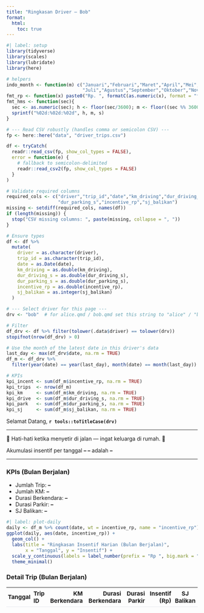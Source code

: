 ```yaml
---
title: "Ringkasan Driver — Bob"
format:
  html:
    toc: true
---
```



```r
#| label: setup
library(tidyverse)
library(scales)
library(lubridate)
library(here)

# helpers
indo_month <- function(m) c("Januari","Februari","Maret","April","Mei","Juni",
                            "Juli","Agustus","September","Oktober","November","Desember")[as.integer(m)]
fmt_rp <- function(x) paste0("Rp. ", formatC(as.numeric(x), format = "f", big.mark = ".", decimal.mark = ",", digits = 0))
fmt_hms <- function(sec){
  sec <- as.numeric(sec); h <- floor(sec/3600); m <- floor((sec %% 3600)/60); s <- round(sec %% 60)
  sprintf("%02d:%02d:%02d", h, m, s)
}

# --- Read CSV robustly (handles comma or semicolon CSV) ---
fp <- here::here("data", "driver_trips.csv")

df <- tryCatch(
  readr::read_csv(fp, show_col_types = FALSE),
  error = function(e) {
    # fallback to semicolon-delimited
    readr::read_csv2(fp, show_col_types = FALSE)
  }
)

# Validate required columns
required_cols <- c("driver","trip_id","date","km_driving","dur_driving_s",
                   "dur_parking_s","incentive_rp","sj_balikan")
missing <- setdiff(required_cols, names(df))
if (length(missing)) {
  stop("CSV missing columns: ", paste(missing, collapse = ", "))
}

# Ensure types
df <- df %>%
  mutate(
    driver = as.character(driver),
    trip_id = as.character(trip_id),
    date = as.Date(date),
    km_driving = as.double(km_driving),
    dur_driving_s = as.double(dur_driving_s),
    dur_parking_s = as.double(dur_parking_s),
    incentive_rp = as.double(incentive_rp),
    sj_balikan = as.integer(sj_balikan)
  )

# --- Select driver for this page ---
drv <- "bob"  # for alice.qmd / bob.qmd set this string to "alice" / "bob"

# Filter
df_drv <- df %>% filter(tolower(.data$driver) == tolower(drv))
stopifnot(nrow(df_drv) > 0)

# Use the month of the latest date in this driver's data
last_day <- max(df_drv$date, na.rm = TRUE)
df_m <- df_drv %>%
  filter(year(date) == year(last_day), month(date) == month(last_day))

# KPIs
kpi_incent <- sum(df_m$incentive_rp, na.rm = TRUE)
kpi_trips  <- nrow(df_m)
kpi_km     <- sum(df_m$km_driving, na.rm = TRUE)
kpi_drive  <- sum(df_m$dur_driving_s, na.rm = TRUE)
kpi_park   <- sum(df_m$dur_parking_s, na.rm = TRUE)
kpi_sj     <- sum(df_m$sj_balikan, na.rm = TRUE)
```





Selamat Datang, **`r tools::toTitleCase(drv)`**

---

::: {.well}
🚚 Hati-hati ketika menyetir di jalan — ingat keluarga di rumah. 🏡
:::

::: {.well}
Akumulasi insentif per tanggal **<span id="sum_day">–</span> <span id="sum_month">–</span>** adalah **<span id="kpi_incent">–</span>**
:::

---

### KPIs (Bulan Berjalan)
- Jumlah Trip: **<span id="kpi_trips">–</span>**  
- Jumlah KM: **<span id="kpi_km">–</span>**  
- Durasi Berkendara: **<span id="kpi_drive">–</span>**  
- Durasi Parkir: **<span id="kpi_park">–</span>**  
- SJ Balikan: **<span id="kpi_sj">–</span>**

<!-- CSV parser -->
<script src="https://cdn.jsdelivr.net/npm/papaparse@5.4.1/papaparse.min.js"></script>

<script>
(function () {
  const RAW_CSV_URL =
    "https://raw.githubusercontent.com/romanusdd-spec/driver-incentive-site/refs/heads/data-updates/data/driver_trips.csv";

  // Driver from URL: /drivers/dodi.html -> "dodi"
  const DRIVER = (location.pathname || "")
    .toLowerCase()
    .split("/")
    .pop()
    .replace(/\.html$/, "");

  const indoMonth = (i) => ["Januari","Februari","Maret","April","Mei","Juni","Juli","Agustus","September","Oktober","November","Desember"][i];
  const fmtRp = (x) => "Rp. " + Math.round(Number(x)||0).toString().replace(/\B(?=(\d{3})+(?!\d))/g,".");
  const fmtNum = (x) => Number(x||0).toLocaleString("id-ID");
  const fmtHMS = (s)=>{s=Math.round(Number(s)||0);const h=Math.floor(s/3600),m=Math.floor((s%3600)/60),d=s%60;const p=z=>String(z).padStart(2,"0");return `${p(h)}:${p(m)}:${p(d)}`};
  const setText = (id,val)=>{const el=document.getElementById(id); if(el) el.textContent=val};

  function renderTable(rows) {
    const tbody = document.querySelector("#detail tbody");
    if (!tbody) return;
    tbody.innerHTML = ""; // clear

    // newest first
    rows.sort((a,b)=>b.d - a.d).forEach(r => {
      const tr = document.createElement("tr");
      tr.innerHTML = `
        <td style="padding:6px 4px; border-bottom:1px solid #f0f0f0;">${r.d.toISOString().slice(0,10)}</td>
        <td style="padding:6px 4px; border-bottom:1px solid #f0f0f0;">${r.trip_id}</td>
        <td style="padding:6px 4px; border-bottom:1px solid #f0f0f0; text-align:right;">${fmtNum(r.km)}</td>
        <td style="padding:6px 4px; border-bottom:1px solid #f0f0f0; text-align:right;">${fmtHMS(r.dr)}</td>
        <td style="padding:6px 4px; border-bottom:1px solid #f0f0f0; text-align:right;">${fmtHMS(r.pk)}</td>
        <td style="padding:6px 4px; border-bottom:1px solid #f0f0f0; text-align:right;">${fmtRp(r.inc)}</td>
        <td style="padding:6px 4px; border-bottom:1px solid #f0f0f0; text-align:center;">${Number(r.sj)||0}</td>
      `;
      tbody.appendChild(tr);
    });
  }

  fetch(RAW_CSV_URL, { cache: "no-store" })
    .then(r => { if(!r.ok) throw new Error("CSV fetch failed: " + r.status); return r.text(); })
    .then(text => new Promise(res => Papa.parse(text, { header: true, skipEmptyLines: true, complete: v => res(v.data) })))
    .then(rows => {
      const my = rows
        .filter(r => (r.driver||"").toLowerCase() === DRIVER)
        .map(r => ({
          d: new Date(r.date),
          trip_id: r.trip_id,
          km: +(r.km_driving||0),
          dr: +(r.dur_driving_s||0),
          pk: +(r.dur_parking_s||0),
          inc: +(r.incentive_rp||0),
          sj: +(r.sj_balikan||0)
        }));
      if (!my.length) throw new Error("No rows for driver " + DRIVER);

      const last = my.reduce((a,b)=> a.d>b.d ? a : b).d;
      const y = last.getFullYear(), m = last.getMonth();
      const mtd = my.filter(x => x.d.getFullYear()===y && x.d.getMonth()===m);

      // KPIs
      const sum = (fn) => mtd.reduce((s,x)=>s+fn(x),0);
      setText("sum_day", String(last.getDate()));
      setText("sum_month", indoMonth(m));
      setText("kpi_incent", fmtRp(sum(x=>x.inc)));
      setText("kpi_trips",  String(mtd.length));
      setText("kpi_km",     fmtNum(sum(x=>x.km)));
      setText("kpi_drive",  fmtHMS(sum(x=>x.dr)));
      setText("kpi_park",   fmtHMS(sum(x=>x.pk)));
      setText("kpi_sj",     String(sum(x=>x.sj)));

      // Detail table
      renderTable(mtd);
    })
    .catch(err => console.warn("[live KPIs/table] fallback to static:", err));
})();
</script>


```r
#| label: plot-daily
daily <- df_m %>% count(date, wt = incentive_rp, name = "incentive_rp")
ggplot(daily, aes(date, incentive_rp)) +
  geom_col() +
  labs(title = "Ringkasan Insentif Harian (Bulan Berjalan)",
       x = "Tanggal", y = "Insentif") +
  scale_y_continuous(labels = label_number(prefix = "Rp ", big.mark = ".", decimal.mark = ",")) +
  theme_minimal()
```



### Detail Trip (Bulan Berjalan)

<table id="detail" style="width:100%; border-collapse:collapse; font-size: 0.95rem;">
  <thead>
    <tr>
      <th style="text-align:left; border-bottom:1px solid #e5e7eb; padding:6px 4px;">Tanggal</th>
      <th style="text-align:left; border-bottom:1px solid #e5e7eb; padding:6px 4px;">Trip ID</th>
      <th style="text-align:right; border-bottom:1px solid #e5e7eb; padding:6px 4px;">KM Berkendara</th>
      <th style="text-align:right; border-bottom:1px solid #e5e7eb; padding:6px 4px;">Durasi Berkendara</th>
      <th style="text-align:right; border-bottom:1px solid #e5e7eb; padding:6px 4px;">Durasi Parkir</th>
      <th style="text-align:right; border-bottom:1px solid #e5e7eb; padding:6px 4px;">Insentif (Rp)</th>
      <th style="text-align:center; border-bottom:1px solid #e5e7eb; padding:6px 4px;">SJ Balikan</th>
    </tr>
  </thead>
  <tbody></tbody>
</table>

